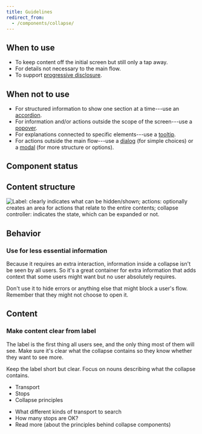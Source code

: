 ```yaml
---
title: Guidelines
redirect_from:
  - /components/collapse/
---
```


<ReactExample exampleId="Collapse-default" height={160} />

## When to use

- To keep content off the initial screen but still only a tap away.
- For details not necessary to the main flow.
- To support [progressive disclosure](/design-patterns/progressive-disclosure).

## When not to use

- For structured information to show one section at a time---use an [accordion](/components/structure/accordion/).
- For information and/or actions outside the scope of the screen---use a [popover](/components/overlay/popover/).
- For explanations connected to specific elements---use a [tooltip](/components/overlay/tooltip/).
- For actions outside the main flow---use a [dialog](/components/overlay/tooltip/) (for simple choices)
  or a [modal](/components/overlay/modal/) (for more structure or options).

## Component status

<ComponentStatus component="Collapse" />

## Content structure

![Label: clearly indicates what can be hidden/shown; actions: optionally creates an area for actions that relate to the entire contents; collapse controller: indicates the state, which can be expanded or not.](fileId:4QJZqvBvRrLu6t9mwObCkA;nodeId:366%3A1604)

## Behavior

### Use for less essential information

Because it requires an extra interaction,
information inside a collapse isn't be seen by all users.
So it's a great container for extra information that adds context that some users might want
but no user absolutely requires.

Don't use it to hide errors or anything else that might block a user's flow.
Remember that they might not choose to open it.

## Content

### Make content clear from label

The label is the first thing all users see,
and the only thing most of them will see.
Make sure it's clear what the collapse contains
so they know whether they want to see more.

Keep the label short but clear.
Focus on nouns describing what the collapse contains.

<GuidelinesSideBySide>

<Do>

- Transport
- Stops
- Collapse principles

</Do>

<Dont>

- What different kinds of transport to search
- How many stops are OK?
- Read more (about the principles behind collapse components)

</Dont>

</GuidelinesSideBySide>
